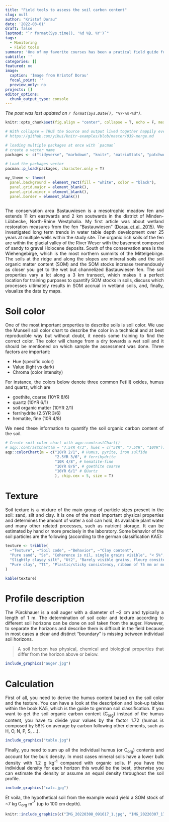 ```yaml
---
title: "Field tools to assess the soil carbon content"
slug: null
author: "Kristof Dorau"
date: '2022-03-01'
draft: false
lastmod: "`r format(Sys.time(), '%d %B, %Y')`"
tags:
  - Monitoring
  - Field tools
summary: 'One of my favorite courses has been a pratical field guide for students to assess the soil organic matter storage in soil in and around a fen in Northern Germany called "Bastauwiesen". This post is about the study area and what makes it so special and relevant for teaching.'
subtitle: ''
categories: []
featured: no
image:
  caption: 'Image from Kristof Dorau'
  focal_point: ''
  preview_only: no
projects: []
editor_options: 
  chunk_output_type: console
---
```


*The post was last updated on `r format(Sys.Date(), "%Y-%m-%d")`.*

<div style="text-align: justify">


```r

knitr::opts_chunk$set(fig.align = "center", collapse = T, echo = F, message = FALSE, warning = FALSE)

# With collapse = TRUE the Source and output lived together happily ever in knitr.
# https://github.com/yihui/knitr-examples/blob/master/039-merge.md

# loading multiple packages at once with `pacman`
# create a vector name
packages <- c("tidyverse", "markdown", "knitr", "matrixStats", "patchwork", "lubridate", "plotly",  "naniar", "stlplus", "gt", "dygraphs", "htmltools", "zoo", "xts", "ggpmisc", "forcats", "RColorBrewer", "Kendall", "rstudioapi", "multcompView", "plyr", "bookdown", "janitor", "rstatix", "ggpubr", "moments", "tweetrmd", "ggthemes", "hexbin", "ggridges", "ggstream", "openair", "treemapify", "MBA", "akima", "sf", "rnaturalearth", "rnaturalearthdata", "rgeos", "ggspatial", "factoextra", "FactoMineR", "gapminder", "ggforce", "gh", "globals", "openintro", "profvis", "RSQLite", "shiny", "shinycssloaders", "shinyFeedback", "shinythemes", "testthat", "thematic", "tidyverse", "vroom", "waiter", "xml2", "zeallot", "shiny", "rsconnect", "Evapotranspiration", "ggtext", "scales", "ggcorrplot", "pracma", "ggrepel", "aqp")
 
# Load the packages vector 
pacman::p_load(packages, character.only = T)

my_theme <- theme(
  panel.background = element_rect(fill = "white", color = "black"),
  panel.grid.major = element_blank(), 
  panel.grid.minor = element_blank(), 
  panel.border = element_blank())



```

The conservation area Bastauwiesen is a mesotrophic meadow fen and extends 11 km eastwards and 2 km soutwards in the district of Minden-Lübbecke, North-Rhine Westphalia. My first article was about wetland restoration measures from the fen "Bastauwiesen" ([Dorau et al. 2015](https://www.sciencedirect.com/science/article/abs/pii/S0925857415301233)). We investigated long term trends in water table depth development over 25 years at multiple wells within the study site. The organic rich soils of the fen are within the glacial valley of the River Weser with the basement composed of sandy to gravel Holocene deposits. South of the conservation area is the Wiehengebirge, which is the most northern summits of the Mittelgebirge. The soils at the ridge and along the slopes are mineral soils and the soil organic matter content (SOM) and the SOM stocks increase tremendously as closer you get to the wet but channelized Bastauwiesen fen. The soil properties vary a lot along a 3 km transect, which makes it a perfect location for training purposes to quantify SOM stocks in soils, discuss which processes ultimately results in SOM accrual in wetland soils, and, finally, visualize the data by maps.  

# Soil color

One of the most important properties to describe soils is soil color. We use the Munsell soil color chart to describe the color in a technical and at best reproducible way but without doubt, it needs some training to find the correct color. The color will change from a dry towards a wet soil and it should be mentioned on which sample the assessment was done. Three factors are important:

- Hue (specific color)
- Value (light vs dark)
- Chroma (color intensity)

For instance, the colors below denote three common Fe(III) oxides, humus and quartz, which are

- goethite, coarse (10YR 8/6)
- quartz (10YR 6/1)
- soil organic matter (10YR 2/1)
- ferrihydrite (2.5YR 3/6)
- hematite, fine (10R 4/8)

We need these information to quantify the soil organic carbon content of the soil. 


```r
# Create soil color chart with aqp::contrastChart()
# aqp::contrastChart(m = "7.5YR 4/3", hues = c("5YR", "7.5YR", "10YR"))
aqp::colorChart(m = c("10YR 2/1", # Humus, pyrite, iron sulfide
                      "2.5YR 3/6", # ferrihydrite
                      "10R 4/8", # hematite-fine
                      "10YR 8/6", # goethite coarse
                      "10YR 6/1" # QUartz
                      ), chip.cex = 5, size = T)

```

# Texture

Soil texture is a mixture of the main group of particle sizes present in the soil: sand, silt and clay. It is one of the most important physical properties and determines the amount of water a soil can hold, its available plant water and many other related processes, such as nutrient storage. It can be estimated by hand or more precisely in the laboratory. Some behavior of the soil particles are the following (according to the german classification KA5):

```r
texture <- tribble(
  ~"Texture", ~"Soil code", ~"Behavior", ~"Clay content",
  "Pure sand", "Ss", "Coherence is nil, single grains visible", "< 5%",
  "Slightly clayey silt", "Ut2", "Barely visible grains, floury consitency", "8-12%", 
  "Pure clay", "Tt", "Plastic/sticky consistency, ribbon of 75 mm or more",  "65-100%"
)

kable(texture)

```

# Profile description

The Pürckhauer is a soil auger with a diameter of ~2 cm and typically a length of 1 m. The determination of soil color and texture according to different soil horizons can be done on soil taken from the auger. However, to separate the horizons and describe them is difficult in the field because in most cases a clear and distinct "boundary" is missing between individual soil horizons. 

> A soil horizon has physical, chemical and biological properties that differ from the horizon above or below. 

```r
include_graphics("auger.jpg")
```

# Calculation 

First of all, you need to derive the humus content based on the soil color and the texture. You can have a look at the description and look-up tables within the book KA5, which is the guide to german soil classification. If you want to get the soil organic carbon content (C~org~) instead of the humus content, you have to divide your values by the factor 1.72 (humus is composed by 58% on average by carbon following other elements, such as H, O, N, P, S, ...). 

```r
include_graphics("table.jpg")
```

Finally, you need to sum up all the individual humus (or C~org~) contents and account for the bulk density. In most cases mineral soils have a lower bulk density with 1.2 g kg^-1^ compared with organic soils. If you have the individual density for each horizon this would be the best, otherwise you can estimate the density or assume an equal density throughout the soil profile.  

```r
include_graphics("calc.jpg")
```

Et voila, the hypothetical soil from the example would yield a SOM stock of ~7 kg C~org~ m^-²^ (up to 100 cm depth). 

```r
knitr::include_graphics(c("IMG_20220308_091617_1.jpg", "IMG_20220307_171946.jpg", "IMG_20220307_172013.jpg", "IMG_20220308_170634_13.jpg"))
```

